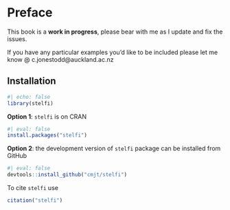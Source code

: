 # Preface {.unnumbered}

::: {.callout-warning}

This book is a **work in progress**, please bear with me as I update and fix the issues.

If you have any particular examples you'd like to be included please let me know @ c.jonestodd@auckland.ac.nz

:::

## Installation {.unnumbered}

```r
#| echo: false
library(stelfi)
```


**Option 1**: `stelfi` is on CRAN

```r
#| eval: false
install.packages("stelfi")
```

**Option 2**: the development version of `stelfi` package can be installed from GitHub

```r
#| eval: false
devtools::install_github("cmjt/stelfi")
```



::: {.callout-note}

To cite `stelfi` use

```r
citation("stelfi")
```
:::
